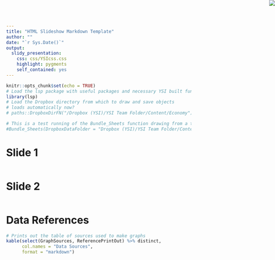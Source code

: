 ```yaml
---
title: "HTML Slideshow Markdown Template"
author: ""
date: "`r Sys.Date()`"
output: 
  slidy_presentation:
    css: css/YSIcss.css
    highlight: pygments
    self_contained: yes
---
```


```r
knitr::opts_chunk$set(echo = TRUE)
# Load the lsp package with useful packages and necessary YSI built functions
library(lsp)
# Load the Dropbox directory from which to draw and save objects
# loads automatically now?
# paths::DropboxDirFN("/Dropbox (YSI)/YSI Team Folder/Content/Economy")
```


<!-- guide to using Slidy presentations http://rmarkdown.rstudio.com/slidy_presentation_format.html -->

```r
# This is a test running of the Bundle_Sheets function drawing from a test folder of 3 differently formatted excel files from the ABS
#Bundle_Sheets(DropboxDataFolder = "Dropbox (YSI)/YSI Team Folder/Content/Economy/Growth/Productivity/Data/For R Analysis TEST")
```

# Slide 1
<img src="imgs/YSI.png" style="position:absolute;top:0px;right:0px;" />

```r

```

# Slide 2
<img src="imgs/YSI.png" style="position:absolute;top:0px;right:0px;" />
```r

```


# Data References
```r
# Prints out the table of sources used to make graphs
kable(select(GraphSources, ReferencePrintOut) %>% distinct,
      col.names = "Data Sources",
      format = "markdown")
```
